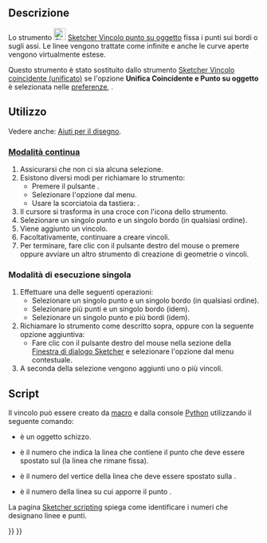 <languages/>

{{Docnav/it
|[[Sketcher_ConstrainCoincident/it|Coincidente]]
|[[Sketcher_ConstrainHorVer/it|Orizzontale/verticale]]
|[[Sketcher_Workbench/it|Sketcher]]
|IconL=Sketcher_ConstrainCoincident.svg
|IconR=Sketcher_ConstrainHorVer.svg
|IconC=Workbench_Sketcher.svg
}}

{{GuiCommand/it
|Name=Sketcher ConstrainPointOnObject
|Name=Sketcher Vincolo punto su oggetto
|MenuLocation=Schizzo → Vincoli Sketcher → Vincolo punto su oggetto
|Workbenches=[[Sketcher_Workbench/it|Sketcher]]
|Shortcut={{KEY|O}}
|SeeAlso=[[Sketcher_ConstrainCoincidentUnified/it|Sketcher Vincolo coincidente (unificato)]], [[Sketcher_ConstrainCoincident/it|Sketcher Vincolo coincidente]]
}}

<span id="Description"></span>
==Descrizione==

Lo strumento [[Image:Sketcher_ConstrainPointOnObject.svg|24px]] [[Sketcher_ConstrainPointOnObject/it|Sketcher Vincolo punto su oggetto]] fissa i punti sui bordi o sugli assi. Le linee vengono trattate come infinite e anche le curve aperte vengono virtualmente estese.

Questo strumento è stato sostituito dallo strumento [[Sketcher_ConstrainCoincidentUnified/it|Sketcher Vincolo coincidente (unificato)]] se l'opzione '''Unifica Coincidente e Punto su oggetto''' è selezionata nelle [[Sketcher_Preferences/it#General|preferenze]], {{Version/it|1.0}}.

<span id="Usage"></span>
==Utilizzo==

Vedere anche: [[Sketcher_Workbench/it#Drawing_aids|Aiuti per il disegno]].

<span id="Continue_mode"></span>
===[[Sketcher_Workbench/it#Continue_modes|Modalità continua]]===

# Assicurarsi che non ci sia alcuna selezione.
# Esistono diversi modi per richiamare lo strumento:
#* Premere il pulsante {{Button|[[Image:Sketcher_ConstrainPointOnObject.svg|16px]] [[Sketcher_ConstrainPointOnObject/it|Vincolo punto su oggetto]]}}.
#* Selezionare l'opzione {{MenuCommand|Schizzo → Vincoli Sketcher → [[Image:Sketcher_ConstrainPointOnObject.svg|16px]] Vincolo punto su oggetto}} dal menu.
#* Usare la scorciatoia da tastiera: {{KEY|O}}.
# Il cursore si trasforma in una croce con l'icona dello strumento.
# Selezionare un singolo punto e un singolo bordo (in qualsiasi ordine).
# Viene aggiunto un vincolo.
# Facoltativamente, continuare a creare vincoli.
# Per terminare, fare clic con il pulsante destro del mouse o premere {{KEY|Esc}} oppure avviare un altro strumento di creazione di geometrie o vincoli.

<span id="Run-once_mode"></span>
===Modalità di esecuzione singola===

# Effettuare una delle seguenti operazioni:
#* Selezionare un singolo punto e un singolo bordo (in qualsiasi ordine).
#* Selezionare più punti e un singolo bordo (idem).
#* Selezionare un singolo punto e più bordi (idem).
# Richiamare lo strumento come descritto sopra, oppure con la seguente opzione aggiuntiva:
#* Fare clic con il pulsante destro del mouse nella sezione {{MenuCommand|Elementi}} della [[Sketcher_Dialog/it|Finestra di dialogo Sketcher]] e selezionare l'opzione {{MenuCommand|[[Image:Sketcher_ConstrainPointOnObject.svg|16px]] Punto su oggetto}} dal menu contestuale.
# A seconda della selezione vengono aggiunti uno o più vincoli.

<span id="Scripting"></span>
==Script==

Il vincolo può essere creato da [[Macros/it|macro]] e dalla console [[Python/it|Python]] utilizzando il seguente comando:

{{incode|Sketch.addConstraint(Sketcher.Constraint('PointOnObject',LineMoving,PointOfLineMoving,LineFixed))}}

* {{incode|Sketch}} è un oggetto schizzo.
* {{incode|LineMoving}} è il numero che indica la linea che contiene il punto che deve essere spostato sul {{incode|LineFixed}} (la linea che rimane fissa).
* {{incode|PointOfLineMoving}} è il numero del vertice della linea {{incode|LineMoving}} che deve essere spostato sulla {{incode|LineFixed}}.
* {{incode|LinedFixed}} è il numero della linea su cui apporre il punto {{incode|PointOfLineMoving}}.

La pagina [[Sketcher_scripting/it|Sketcher scripting]] spiega come identificare i numeri che designano linee e punti.


{{Docnav/it
|[[Sketcher_ConstrainCoincident/it|Coincidente]]
|[[Sketcher_ConstrainHorVer/it|Orizzontale/verticale]]
|[[Sketcher_Workbench/it|Sketcher]]
|IconL=Sketcher_ConstrainCoincident.svg
|IconR=Sketcher_ConstrainHorVer.svg
|IconC=Workbench_Sketcher.svg
}}

{{Sketcher_Tools_navi{{#translation:}}}}
{{Userdocnavi{{#translation:}}}}